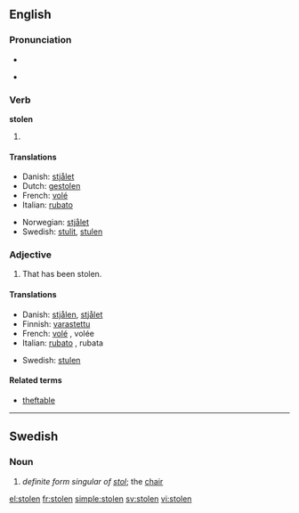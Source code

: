 {{see|stollen}}
==English==

===Pronunciation===
*{{IPA|/'stəʊlən/}}
*{{audio|en-us-stolen.ogg|Audio (US)}}
*:{{rhymes|əʊlən}}

===Verb===
'''stolen'''

# {{past participle of|[[steal]]}}

====Translations====
{{trans-top|past participle of ''to steal''}}
*Danish: [[stjålet]]
*Dutch: [[gestolen]]
*French: [[volé]]
*Italian: [[rubato]]
{{trans-mid}}
*Norwegian: [[stjålet]]
*Swedish: [[stulit]], [[stulen]]
{{trans-bottom}}

===Adjective===
{{en-adj|-}}

# That has been stolen.

====Translations====
{{trans-top|that has been stolen}}
*Danish: [[stjålen]], [[stjålet]]
*Finnish: [[varastettu]]
*French: [[volé]] {{m}}, volée {{f}}
*Italian: [[rubato]] {{m}}, rubata {{f}}
{{trans-mid}}
*Swedish: [[stulen]]
{{trans-bottom}}

====Related terms====
*[[theftable]]

----

==Swedish==

===Noun===
{{infl|sv|noun}}

# ''definite form singular of [[stol]]'';  the [[chair]]

[[el:stolen]]
[[fr:stolen]]
[[simple:stolen]]
[[sv:stolen]]
[[vi:stolen]]